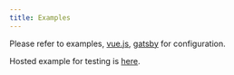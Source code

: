 ```yaml
---
title: Examples
---
```


Please refer to examples,
[vue.js](https://github.com/torusresearch/torus-direct-web-sdk/blob/master/examples/vue-app/src/App.vue),
[gatsby](https://github.com/jamespfarrell/gatsby-torus-direct) for
configuration.

Hosted example for testing is [here](https://vue-direct.tor.us/).
